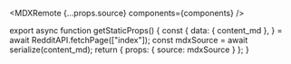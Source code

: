 
<MDXRemote {...props.source} components={components} />

export async function getStaticProps() {
  const {
    data: { content_md },
  } = await RedditAPI.fetchPage(["index"]);
  const mdxSource = await serialize(content_md);
  return { props: { source: mdxSource } };
}
